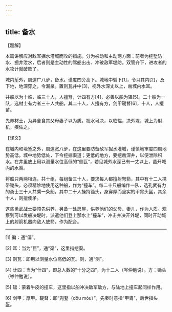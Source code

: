 ```yaml
---
---
---
```

title: 备水
---





【题解】


本篇讲解应对敌军掘水灌城而攻的措施。分为被动和主动两方面：前者为挖堑防水、掘井泄水，后者则是主动性的驾船出击、冲破敌军堤防。双管齐下，进攻者的水攻计就破败了。


城内堑外，周道广八步，备水。谨度四旁高下。城地中徧下[1]，令耳其内[2]，及下地，地深穿之，令漏泉。置则瓦井中[3]，视外水深丈以上，凿城内水耳。


并船以为十临，临三十人，人擅弩，计四有方[4]，必善以船为辒[5]。二十船为一队，选材士有力者三十人共船，其二十人，人擅有方，剑甲鞮瞀[6]，十人，人擅苗。


先养材士，为异舍食其父母妻子以为质。视水可决，以临辒，决外堤，城上为射机，疾佐之。


【译文】


在城内和壕堑之外，周道宽八步，在这里要防备敌军掘水灌城，谨慎地审度四周地势高低。城中地势低处，下令挖掘渠道；更低的地方，要挖凿深井，以便泄除积水。在井里放上用以测量水位高低的“侧瓦”，若见城外水深已有一丈以上，凿开城内的水渠。


将船只两两相连，共十组，每组备三十人，要求每人都擅射弩箭，其中有十二人携带锄头，必须精妙地使用这种船，作为“撞车”。每二十只船编作一队，选孔武有力的勇士三十人共乘一条船，其中二十人操持锄头，身穿厚而坚实的甲胄头盔，其余十人，则擅使矛。


这些勇武战士要预先供养，另备一处房屋，供养他们的父母、妻儿，作为人质。观察到可以发船决堤时，派遣他们登上那水上“撞车”，冲击并决开外堤，同时开动城上的射箭机器向敌人放箭，作为配合。



* * *




[1] 徧：通“偏”。


[2] 耳：当为“巨”，通“渠”，这里指挖渠。


[3] 则瓦：即用以测量水位高低的瓦。则，通“测”。


[4] 计四：当为“什四”，即总人数的“十分之四”，为十二人（岑仲勉说）。方：锄头（岑仲勉说）。


[5] 辒：蒙着牛皮的撞车，这里指以船冲决敌军敌方，与陆地上撞车起同样作用。


[6] 剑甲：厚甲。鞮瞀：即“兜鍪（dōu móu）”，先秦时意指“甲胄”，后世指头盔。